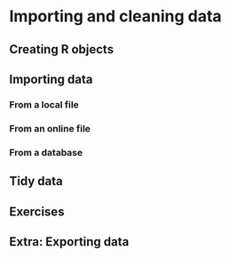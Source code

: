 # Importing and cleaning data {#sec-data}

## Creating R objects



## Importing data

### From a local file

### From an online file

### From a database


## Tidy data

## Exercises {.unnumbered}

## Extra: Exporting data {.unnumbered}